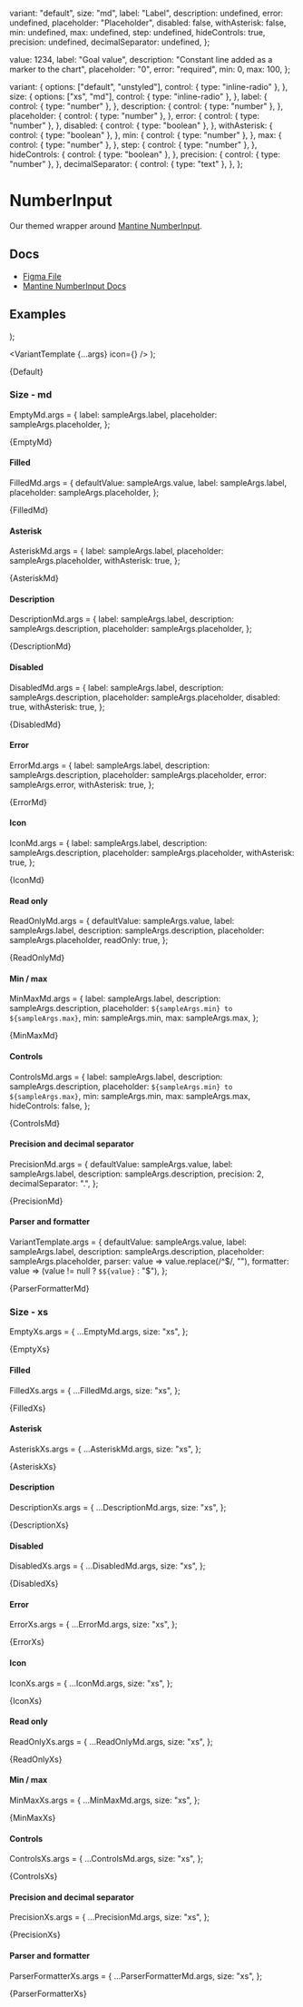 
  variant: "default",
  size: "md",
  label: "Label",
  description: undefined,
  error: undefined,
  placeholder: "Placeholder",
  disabled: false,
  withAsterisk: false,
  min: undefined,
  max: undefined,
  step: undefined,
  hideControls: true,
  precision: undefined,
  decimalSeparator: undefined,
};

  value: 1234,
  label: "Goal value",
  description: "Constant line added as a marker to the chart",
  placeholder: "0",
  error: "required",
  min: 0,
  max: 100,
};

  variant: {
    options: ["default", "unstyled"],
    control: { type: "inline-radio" },
  },
  size: {
    options: ["xs", "md"],
    control: { type: "inline-radio" },
  },
  label: {
    control: { type: "number" },
  },
  description: {
    control: { type: "number" },
  },
  placeholder: {
    control: { type: "number" },
  },
  error: {
    control: { type: "number" },
  },
  disabled: {
    control: { type: "boolean" },
  },
  withAsterisk: {
    control: { type: "boolean" },
  },
  min: {
    control: { type: "number" },
  },
  max: {
    control: { type: "number" },
  },
  step: {
    control: { type: "number" },
  },
  hideControls: {
    control: { type: "boolean" },
  },
  precision: {
    control: { type: "number" },
  },
  decimalSeparator: {
    control: { type: "text" },
  },
};

<Meta
  title="Inputs/NumberInput"
  component={NumberInput}
  args={args}
  argTypes={argTypes}
/>

# NumberInput

Our themed wrapper around [Mantine NumberInput](https://mantine.dev/core/number-input/).

## Docs

- [Figma File](https://www.figma.com/file/YWyb541aUHtYXJVPzyYSbg/Input-%2F-Numbers?type=design&node-id=1-96&mode=design&t=1bDfUrJc5alZmVpx-0)
- [Mantine NumberInput Docs](https://mantine.dev/core/number-input/)

## Examples


  <Stack>
    <NumberInput {...args} variant="default" />
    <NumberInput {...args} variant="unstyled" />
  </Stack>
);

  <VariantTemplate {...args} icon={<Icon name="int" />} />
);


<Canvas>
  <Story name="Default">{Default}</Story>
</Canvas>

### Size - md

EmptyMd.args = {
  label: sampleArgs.label,
  placeholder: sampleArgs.placeholder,
};

<Canvas>
  <Story name="Empty, md" args={EmptyMd.args}>
    {EmptyMd}
  </Story>
</Canvas>

#### Filled

FilledMd.args = {
  defaultValue: sampleArgs.value,
  label: sampleArgs.label,
  placeholder: sampleArgs.placeholder,
};

<Canvas>
  <Story name="Filled, md" args={FilledMd.args}>
    {FilledMd}
  </Story>
</Canvas>

#### Asterisk

AsteriskMd.args = {
  label: sampleArgs.label,
  placeholder: sampleArgs.placeholder,
  withAsterisk: true,
};

<Canvas>
  <Story name="Asterisk, md" args={AsteriskMd.args}>
    {AsteriskMd}
  </Story>
</Canvas>

#### Description

DescriptionMd.args = {
  label: sampleArgs.label,
  description: sampleArgs.description,
  placeholder: sampleArgs.placeholder,
};

<Canvas>
  <Story name="Description, md" args={DescriptionMd.args}>
    {DescriptionMd}
  </Story>
</Canvas>

#### Disabled

DisabledMd.args = {
  label: sampleArgs.label,
  description: sampleArgs.description,
  placeholder: sampleArgs.placeholder,
  disabled: true,
  withAsterisk: true,
};

<Canvas>
  <Story name="Disabled, md" args={DisabledMd.args}>
    {DisabledMd}
  </Story>
</Canvas>

#### Error

ErrorMd.args = {
  label: sampleArgs.label,
  description: sampleArgs.description,
  placeholder: sampleArgs.placeholder,
  error: sampleArgs.error,
  withAsterisk: true,
};

<Canvas>
  <Story name="Error, md" args={ErrorMd.args}>
    {ErrorMd}
  </Story>
</Canvas>

#### Icon

IconMd.args = {
  label: sampleArgs.label,
  description: sampleArgs.description,
  placeholder: sampleArgs.placeholder,
  withAsterisk: true,
};

<Canvas>
  <Story name="Icon, md" args={IconMd.args}>
    {IconMd}
  </Story>
</Canvas>

#### Read only

ReadOnlyMd.args = {
  defaultValue: sampleArgs.value,
  label: sampleArgs.label,
  description: sampleArgs.description,
  placeholder: sampleArgs.placeholder,
  readOnly: true,
};

<Canvas>
  <Story name="Read only, md" args={ReadOnlyMd.args}>
    {ReadOnlyMd}
  </Story>
</Canvas>

#### Min / max

MinMaxMd.args = {
  label: sampleArgs.label,
  description: sampleArgs.description,
  placeholder: `${sampleArgs.min} to ${sampleArgs.max}`,
  min: sampleArgs.min,
  max: sampleArgs.max,
};

<Canvas>
  <Story name="Min / max, md" args={MinMaxMd.args}>
    {MinMaxMd}
  </Story>
</Canvas>

#### Controls

ControlsMd.args = {
  label: sampleArgs.label,
  description: sampleArgs.description,
  placeholder: `${sampleArgs.min} to ${sampleArgs.max}`,
  min: sampleArgs.min,
  max: sampleArgs.max,
  hideControls: false,
};

<Canvas>
  <Story name="Controls, md" args={ControlsMd.args}>
    {ControlsMd}
  </Story>
</Canvas>

#### Precision and decimal separator

PrecisionMd.args = {
  defaultValue: sampleArgs.value,
  label: sampleArgs.label,
  description: sampleArgs.description,
  precision: 2,
  decimalSeparator: ".",
};

<Canvas>
  <Story name="Precision and decimal separator, md" args={PrecisionMd.md}>
    {PrecisionMd}
  </Story>
</Canvas>

#### Parser and formatter

VariantTemplate.args = {
  defaultValue: sampleArgs.value,
  label: sampleArgs.label,
  description: sampleArgs.description,
  placeholder: sampleArgs.placeholder,
  parser: value => value.replace(/^\$/, ""),
  formatter: value => (value != null ? `$${value}` : "$"),
};

<Canvas>
  <Story name="Parser and formatter, md" args={ParserFormatterMd.args}>
    {ParserFormatterMd}
  </Story>
</Canvas>

### Size - xs

EmptyXs.args = {
  ...EmptyMd.args,
  size: "xs",
};

<Canvas>
  <Story name="Empty, xs" args={EmptyXs.args}>
    {EmptyXs}
  </Story>
</Canvas>

#### Filled

FilledXs.args = {
  ...FilledMd.args,
  size: "xs",
};

<Canvas>
  <Story name="Filled, xs" args={FilledXs.args}>
    {FilledXs}
  </Story>
</Canvas>

#### Asterisk

AsteriskXs.args = {
  ...AsteriskMd.args,
  size: "xs",
};

<Canvas>
  <Story name="Asterisk, xs" args={AsteriskXs.args}>
    {AsteriskXs}
  </Story>
</Canvas>

#### Description

DescriptionXs.args = {
  ...DescriptionMd.args,
  size: "xs",
};

<Canvas>
  <Story name="Description, xs" args={DescriptionXs.args}>
    {DescriptionXs}
  </Story>
</Canvas>

#### Disabled

DisabledXs.args = {
  ...DisabledMd.args,
  size: "xs",
};

<Canvas>
  <Story name="Disabled, xs" args={DisabledXs.args}>
    {DisabledXs}
  </Story>
</Canvas>

#### Error

ErrorXs.args = {
  ...ErrorMd.args,
  size: "xs",
};

<Canvas>
  <Story name="Error, xs" args={ErrorXs.args}>
    {ErrorXs}
  </Story>
</Canvas>

#### Icon

IconXs.args = {
  ...IconMd.args,
  size: "xs",
};

<Canvas>
  <Story name="Icon, xs" args={IconXs.args}>
    {IconXs}
  </Story>
</Canvas>

#### Read only

ReadOnlyXs.args = {
  ...ReadOnlyMd.args,
  size: "xs",
};

<Canvas>
  <Story name="Read only, xs" args={ReadOnlyXs.args}>
    {ReadOnlyXs}
  </Story>
</Canvas>

#### Min / max

MinMaxXs.args = {
  ...MinMaxMd.args,
  size: "xs",
};

<Canvas>
  <Story name="Min / max, xs" args={MinMaxXs.args}>
    {MinMaxXs}
  </Story>
</Canvas>

#### Controls

ControlsXs.args = {
  ...ControlsMd.args,
  size: "xs",
};

<Canvas>
  <Story name="Controls, xs" args={ControlsXs.args}>
    {ControlsXs}
  </Story>
</Canvas>

#### Precision and decimal separator

PrecisionXs.args = {
  ...PrecisionMd.args,
  size: "xs",
};

<Canvas>
  <Story name="Precision and decimal separator, xs" args={PrecisionXs.xs}>
    {PrecisionXs}
  </Story>
</Canvas>

#### Parser and formatter

ParserFormatterXs.args = {
  ...ParserFormatterMd.args,
  size: "xs",
};

<Canvas>
  <Story name="Parser and formatter, xs" args={ParserFormatterXs.args}>
    {ParserFormatterXs}
  </Story>
</Canvas>
